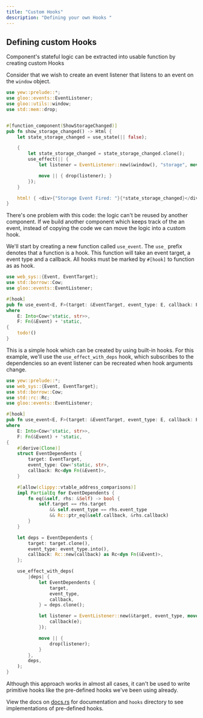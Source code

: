 ```yaml
---
title: "Custom Hooks"
description: "Defining your own Hooks "
---
```


## Defining custom Hooks

Component's stateful logic can be extracted into usable function by creating custom Hooks

Consider that we wish to create an event listener that listens to an event on the `window`
object.

```rust
use yew::prelude::*;
use gloo::events::EventListener;
use gloo::utils::window;
use std::mem::drop;


#[function_component(ShowStorageChanged)]
pub fn show_storage_changed() -> Html {
    let state_storage_changed = use_state(|| false);

    {
        let state_storage_changed = state_storage_changed.clone();
        use_effect(|| {
            let listener = EventListener::new(&window(), "storage", move |_| state_storage_changed.set(true));

            move || { drop(listener); }
        });
    }

    html! { <div>{"Storage Event Fired: "}{*state_storage_changed}</div> }
}
```

There's one problem with this code: the logic can't be reused by another component.
If we build another component which keeps track of the an event,
instead of copying the code we can move the logic into a custom hook.

We'll start by creating a new function called `use_event`.
The `use_` prefix denotes that a function is a hook.
This function will take an event target, a event type and a callback.
All hooks must be marked by `#[hook]` to function as as hook.
```rust
use web_sys::{Event, EventTarget};
use std::borrow::Cow;
use gloo::events::EventListener;

#[hook]
pub fn use_event<E, F>(target: &EventTarget, event_type: E, callback: F)
where
    E: Into<Cow<'static, str>>,
    F: Fn(&Event) + 'static,
{
    todo!()
}
```

This is a simple hook which can be created by using built-in hooks. For this example, we'll use the `use_effect_with_deps` hook,
which subscribes to the dependencies so an event listener can be recreated when hook arguments change.

```rust
use yew::prelude::*;
use web_sys::{Event, EventTarget};
use std::borrow::Cow;
use std::rc::Rc;
use gloo::events::EventListener;

#[hook]
pub fn use_event<E, F>(target: &EventTarget, event_type: E, callback: F)
where
    E: Into<Cow<'static, str>>,
    F: Fn(&Event) + 'static,
{
    #[derive(Clone)]
    struct EventDependents {
        target: EventTarget,
        event_type: Cow<'static, str>,
        callback: Rc<dyn Fn(&Event)>,
    }

    #[allow(clippy::vtable_address_comparisons)]
    impl PartialEq for EventDependents {
        fn eq(&self, rhs: &Self) -> bool {
            self.target == rhs.target
                && self.event_type == rhs.event_type
                && Rc::ptr_eq(&self.callback, &rhs.callback)
        }
    }

    let deps = EventDependents {
        target: target.clone(),
        event_type: event_type.into(),
        callback: Rc::new(callback) as Rc<dyn Fn(&Event)>,
    };

    use_effect_with_deps(
        |deps| {
            let EventDependents {
                target,
                event_type,
                callback,
            } = deps.clone();

            let listener = EventListener::new(&target, event_type, move |e| {
                callback(e);
            });

            move || {
                drop(listener);
            }
        },
        deps,
    );
}
```

Although this approach works in almost all cases, it can't be used to write primitive hooks like the pre-defined hooks we've been using already.

View the docs on [docs.rs](https://docs.rs/yew) for documentation and `hooks` directory to see implementations of pre-defined hooks.

